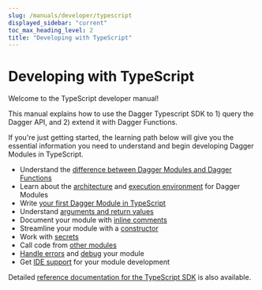 ```yaml
---
slug: /manuals/developer/typescript
displayed_sidebar: "current"
toc_max_heading_level: 2
title: "Developing with TypeScript"
---
```


# Developing with TypeScript

Welcome to the TypeScript developer manual!

This manual explains how to use the Dagger Typescript SDK to 1) query the Dagger API, and 2) extend it with Dagger Functions.

If you're just getting started, the learning path below will give you the essential information you need to understand and begin developing Dagger Modules in TypeScript.

- Understand the [difference between Dagger Modules and Dagger Functions](../overview/382910-modules-vs-functions.mdx)
- Learn about the [architecture](../overview/482011-architecture.mdx) and [execution environment](../overview/942201-execution-environment.mdx) for Dagger Modules
- Write [your first Dagger Module in TypeScript](./506316-first-module.mdx)
- Understand [arguments and return values](./292372-functions.mdx)
- Document your module with [inline comments](./104624-documentation.mdx)
- Streamline your module with a [constructor](./520201-constructor.mdx)
- Work with [secrets](../secrets.mdx)
- Call code from [other modules](../dependencies.mdx)
- [Handle errors](./658262-error-handling.mdx) and [debug](./372032-debugging.mdx) your module
- Get [IDE support](./629502-ide-integration.mdx) for your module development

Detailed [reference documentation for the TypeScript SDK](../../../reference/typescript/modules.md) is also available.
